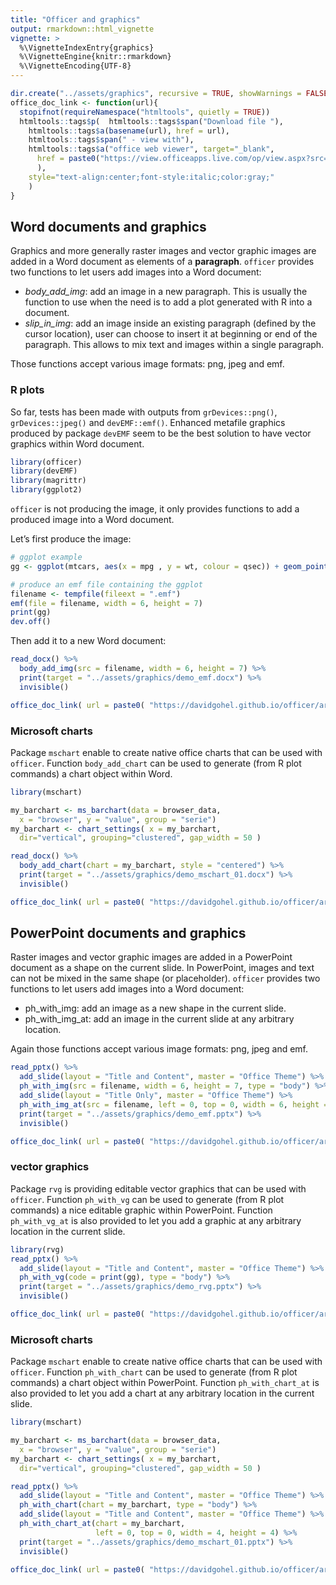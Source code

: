 ```yaml
---
title: "Officer and graphics"
output: rmarkdown::html_vignette
vignette: >
  %\VignetteIndexEntry{graphics}
  %\VignetteEngine{knitr::rmarkdown}
  %\VignetteEncoding{UTF-8}
---
```



```r
dir.create("../assets/graphics", recursive = TRUE, showWarnings = FALSE)
office_doc_link <- function(url){
  stopifnot(requireNamespace("htmltools", quietly = TRUE))
  htmltools::tags$p(  htmltools::tags$span("Download file "),
    htmltools::tags$a(basename(url), href = url), 
    htmltools::tags$span(" - view with"),
    htmltools::tags$a("office web viewer", target="_blank", 
      href = paste0("https://view.officeapps.live.com/op/view.aspx?src=", url)
      ), 
    style="text-align:center;font-style:italic;color:gray;"
    )
}
```

## Word documents and graphics 

Graphics and more generally raster images and vector graphic images are added in a Word document as elements of a **paragraph**. `officer` provides two functions to let users add images into a Word document:

- *body_add_img*: add an image in a new paragraph. This is usually the function to use when the need is to add a plot generated with R into a document.
- *slip_in_img*: add an image inside an existing paragraph (defined by the cursor location), user can choose to insert it at beginning or end of the paragraph. This allows to mix text and images within a single paragraph.

Those functions accept various image formats: png, jpeg and emf.

### R plots

So far, tests has been made with outputs from `grDevices::png()`, `grDevices::jpeg()` and `devEMF::emf()`. Enhanced metafile graphics produced by package `devEMF` seem to be the best solution to have vector graphics within Word document. 

```r
library(officer)
library(devEMF)
library(magrittr)
library(ggplot2)
```

`officer` is not producing the image, it only provides functions to add a produced image into a Word document.

Let's first produce the image:

```r
# ggplot example
gg <- ggplot(mtcars, aes(x = mpg , y = wt, colour = qsec)) + geom_point() + theme_minimal()

# produce an emf file containing the ggplot
filename <- tempfile(fileext = ".emf")
emf(file = filename, width = 6, height = 7)
print(gg)
dev.off()
```

Then add it to a new Word document:

```r
read_docx() %>% 
  body_add_img(src = filename, width = 6, height = 7) %>% 
  print(target = "../assets/graphics/demo_emf.docx") %>% 
  invisible()
```


```r
office_doc_link( url = paste0( "https://davidgohel.github.io/officer/articles/", "assets/graphics/demo_emf.docx" ) )
```

### Microsoft charts

Package `mschart` enable to create native office charts that can be used 
with `officer`. Function `body_add_chart` can be used to generate (from R plot
commands) a chart object within Word. 

```r
library(mschart)

my_barchart <- ms_barchart(data = browser_data,
  x = "browser", y = "value", group = "serie")
my_barchart <- chart_settings( x = my_barchart,
  dir="vertical", grouping="clustered", gap_width = 50 )

read_docx() %>% 
  body_add_chart(chart = my_barchart, style = "centered") %>% 
  print(target = "../assets/graphics/demo_mschart_01.docx") %>% 
  invisible()
```



```r
office_doc_link( url = paste0( "https://davidgohel.github.io/officer/articles/", "assets/graphics/demo_mschart_01.docx" ) )
```

## PowerPoint documents and graphics 

Raster images and vector graphic images are added in a PowerPoint document as a shape on the current slide. In PowerPoint, images and text can not be mixed in the same shape (or placeholder). `officer` provides two functions to let users add images into a Word document:

* ph_with_img: add an image as a new shape in the current slide.
* ph_with_img_at: add an image in the current slide at any arbitrary location.

Again those functions accept various image formats: png, jpeg and emf.

```r
read_pptx() %>% 
  add_slide(layout = "Title and Content", master = "Office Theme") %>% 
  ph_with_img(src = filename, width = 6, height = 7, type = "body") %>% 
  add_slide(layout = "Title Only", master = "Office Theme") %>% 
  ph_with_img_at(src = filename, left = 0, top = 0, width = 6, height = 7) %>% 
  print(target = "../assets/graphics/demo_emf.pptx") %>% 
  invisible()
```



```r
office_doc_link( url = paste0( "https://davidgohel.github.io/officer/articles/", "assets/graphics/demo_emf.pptx" ) )
```

### vector graphics

Package `rvg` is providing editable vector graphics that can be used with `officer`. Function `ph_with_vg` can be used to generate (from R plot commands) a nice editable graphic within PowerPoint. Function `ph_with_vg_at` is also provided to let you add a graphic at any arbitrary location in the current slide.

```r
library(rvg)
read_pptx() %>% 
  add_slide(layout = "Title and Content", master = "Office Theme") %>% 
  ph_with_vg(code = print(gg), type = "body") %>% 
  print(target = "../assets/graphics/demo_rvg.pptx") %>% 
  invisible()
```



```r
office_doc_link( url = paste0( "https://davidgohel.github.io/officer/articles/", "assets/graphics/demo_rvg.pptx" ) )
```


### Microsoft charts

Package `mschart` enable to create native office charts that can be used 
with `officer`. Function `ph_with_chart` can be used to generate (from R plot
commands) a chart object within PowerPoint. Function `ph_with_chart_at` is also provided to let you add a chart at any arbitrary location in the current slide.

```r
library(mschart)

my_barchart <- ms_barchart(data = browser_data,
  x = "browser", y = "value", group = "serie")
my_barchart <- chart_settings( x = my_barchart,
  dir="vertical", grouping="clustered", gap_width = 50 )

read_pptx() %>% 
  add_slide(layout = "Title and Content", master = "Office Theme") %>% 
  ph_with_chart(chart = my_barchart, type = "body") %>% 
  add_slide(layout = "Title and Content", master = "Office Theme") %>% 
  ph_with_chart_at(chart = my_barchart, 
                   left = 0, top = 0, width = 4, height = 4) %>% 
  print(target = "../assets/graphics/demo_mschart_01.pptx") %>% 
  invisible()
```



```r
office_doc_link( url = paste0( "https://davidgohel.github.io/officer/articles/", "assets/graphics/demo_mschart_01.pptx" ) )
```
